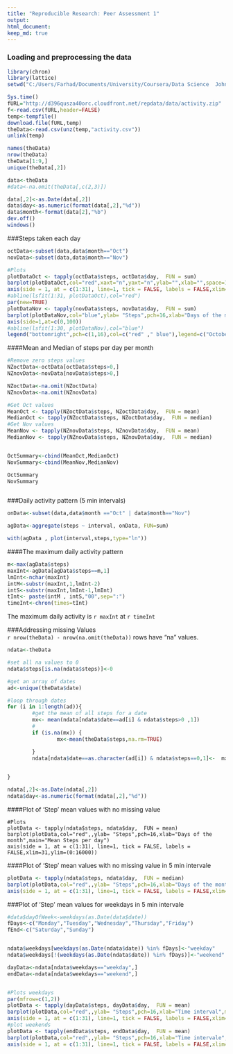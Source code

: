 ```yaml
---
title: "Reproducible Research: Peer Assessment 1"
output:
html_document:
keep_md: true
---
```


### Loading and preprocessing the data
```r
library(chron)
library(lattice)
setwd("C:/Users/Farhad/Documents/University/Coursera/Data Science  John Hopkins/4 - Reproducible Research/Homeworks")

Sys.time()
fURL="http://d396qusza40orc.cloudfront.net/repdata/data/activity.zip"
f<-read.csv(fURL,header=FALSE)
temp<-tempfile()
download.file(fURL,temp)
theData<-read.csv(unz(temp,"activity.csv"))
unlink(temp)

```

```r
names(theData)
nrow(theData)
theData[1:9,]
unique(theData[,2])

```


```r
data<-theData
#data<-na.omit(theData[,c(2,3)])

data[,2]<-as.Date(data[,2])
data$day<-as.numeric(format(data[,2],"%d"))
data$month<-format(data[2],"%b")
dev.off()
windows()
```


###Steps taken each day

```r

octData<-subset(data,data$month=="Oct")
novData<-subset(data,data$month=="Nov")

#Plots
plotDataOct <- tapply(octData$steps, octData$day,  FUN = sum)
barplot(plotDataOct,col="red",xaxt="n",yaxt="n",ylab="",xlab="",space=1)
axis(side = 1, at = c(1:31), line=1, tick = FALSE, labels = FALSE,xlim=31,ylim=(0:16000))
#abline(lsfit(1:31, plotDataOct),col="red")
par(new=TRUE)
plotDataNov <- tapply(novData$steps, novData$day,  FUN = sum)
barplot(plotDataNov,col="blue",ylab= "Steps",pch=16,xlab="Days of the month",main="Sum of steps per day for October and November",space=2)
axis(side=1,at=c(0,100))
#abline(lsfit(1:30, plotDataNov),col="blue")
legend("bottomright",pch=c(1,16),col=c("red" ," blue"),legend=c("October","November"),cex=1,bg="white")
```



####Mean and Median of steps per day per month

```r
#Remove zero steps values
NZoctData<-octData[octData$steps>0,]
NZnovData<-novData[novData$steps>0,]

NZoctData<-na.omit(NZoctData)
NZnovData<-na.omit(NZnovData)

#Get Oct values
MeanOct <- tapply(NZoctData$steps, NZoctData$day,  FUN = mean)
MedianOct <- tapply(NZoctData$steps, NZoctData$day,  FUN = median)
#Get Nov values
MeanNov <- tapply(NZnovData$steps, NZnovData$day,  FUN = mean)
MedianNov <- tapply(NZnovData$steps, NZnovData$day,  FUN = median)


OctSummary<-cbind(MeanOct,MedianOct)
NovSummary<-cbind(MeanNov,MedianNov)
```

```r
OctSummary
NovSummary



``` 



###Daily activity pattern (5 min intervals)   

```r
onData<-subset(data,data$month =="Oct" | data$month=="Nov")

agData<-aggregate(steps ~ interval, onData, FUN=sum)

```

```r
with(agData , plot(interval,steps,type="ln"))

```


####The maximum daily activity pattern   
```r
m<-max(agData$steps)
maxInt<-agData[agData$steps==m,1]
lmInt<-nchar(maxInt)
intM<-substr(maxInt,1,lmInt-2)
intS<-substr(maxInt,lmInt-1,lmInt)
tInt<- paste(intM , intS,"00",sep=":")
timeInt<-chron(times=tInt)

```
The maximum daily activity is `r maxInt` at `r timeInt`  


###Addressing missing Values    
`r nrow(theData) - nrow(na.omit(theData))` rows have "na" values.


```r

ndata<-theData

#set all na values to 0
ndata$steps[is.na(ndata$steps)]<-0

#get an array of dates   
ad<-unique(theData$date)

#loop through dates
for (i in 1:length(ad)){
        #get the mean of all steps for a date
        mx<- mean(ndata[ndata$date==ad[i] & ndata$steps>0 ,1])
        #
        if (is.na(mx)) {
                mx<-mean(theData$steps,na.rm=TRUE)

        }
        ndata[ndata$date==as.character(ad[i]) & ndata$steps==0,1]<-  mx
        

}

```


```r
ndata[,2]<-as.Date(ndata[,2])
ndata$day<-as.numeric(format(ndata[,2],"%d"))
```
####Plot of 'Step' mean values with no missing value  
```rplot

#Plots
plotData <- tapply(ndata$steps, ndata$day,  FUN = mean)
barplot(plotData,col="red",,ylab= "Steps",pch=16,xlab="Days of the month",main="Mean Steps per day")
axis(side = 1, at = c(1:31), line=1, tick = FALSE, labels = FALSE,xlim=31,ylim=(0:16000))

```

####Plot of 'Step' mean values with  no missing value in 5 min intervale   
```r
plotData <- tapply(ndata$steps, ndata$day,  FUN = median)
barplot(plotData,col="red",,ylab= "Steps",pch=16,xlab="Days of the month",main="Median Steps per day")
axis(side = 1, at = c(1:31), line=1, tick = FALSE, labels = FALSE,xlim=31,ylim=(0:16000))
```


###Plot of 'Step' mean values for weekdays in 5 min intervale

```r

#data$dayOfWeek<-weekdays(as.Date(data$date))
fDays<-c("Monday","Tuesday","Wednesday","Thursday","Friday")
fEnd<-c("Saturday","Sunday")


ndata$weekdays[weekdays(as.Date(ndata$date)) %in% fDays]<-"weekday"
ndata$weekdays[!(weekdays(as.Date(ndata$date)) %in% fDays)]<-"weekend"

dayData<-ndata[ndata$weekdays=="weekday",]
endData<-ndata[ndata$weekdays=="weekend",]


#Plots weekdays
par(mfrow=c(1,2))
plotData <- tapply(dayData$steps, dayData$day,  FUN = mean)
barplot(plotData,col="red",,ylab= "Steps",pch=16,xlab="Time interval",main="Mean Steps per Weekdays")
axis(side = 1, at = c(1:31), line=1, tick = FALSE, labels = FALSE,xlim=31,ylim=(0:16000))
#plot weekends
plotData <- tapply(endData$steps, endData$day,  FUN = mean)
barplot(plotData,col="red",,ylab= "Steps",pch=16,xlab="Time intervale",main="Mean Steps per weekends")
axis(side = 1, at = c(1:31), line=1, tick = FALSE, labels = FALSE,xlim=31,ylim=(0:16000))


```